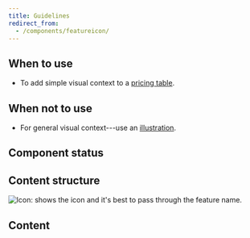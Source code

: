 ```yaml
---
title: Guidelines
redirect_from:
  - /components/featureicon/
---
```



<ReactExample exampleId="FeatureIcon-default" />

## When to use

- To add simple visual context to a [pricing table](/components/structure/pricingtable/).

## When not to use

- For general visual context---use an [illustration](/components/visuals/illustration/).

## Component status

<ComponentStatus component="FeatureIcon" />

## Content structure

![Icon: shows the icon and it's best to pass through the feature name.](fileId:4QJZqvBvRrLu6t9mwObCkA;nodeId:255%3A1549)

## Content

<ShortNonvisualSnippet version={2} visual="icon" associated="feature" />
